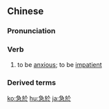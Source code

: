 {{also|急于}}
==Chinese==
{{zh-forms|s=急于}}

===Pronunciation===
{{zh-pron
|m=jíyú
|c=gap1 jyu1
|cat=v
}}

===Verb===
{{zh-verb}}

# to be [[anxious]]; to be [[impatient]]

===Derived terms===
{{zh-der|急於求成}}

{{zh-cat|Advanced}}

[[ko:急於]]
[[hu:急於]]
[[ja:急於]]